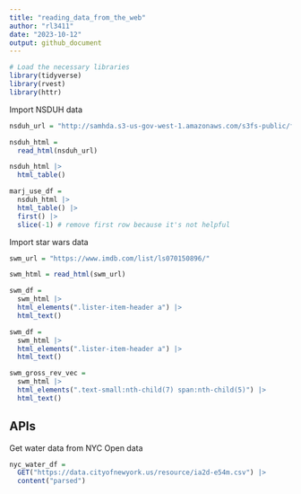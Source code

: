 ```yaml
---
title: "reading_data_from_the_web"
author: "rl3411"
date: "2023-10-12"
output: github_document
---
```


```r
# Load the necessary libraries
library(tidyverse)
library(rvest)
library(httr)
```

Import NSDUH data

```r
nsduh_url = "http://samhda.s3-us-gov-west-1.amazonaws.com/s3fs-public/field-uploads/2k15StateFiles/NSDUHsaeShortTermCHG2015.htm"

nsduh_html = 
  read_html(nsduh_url)
```

```r
nsduh_html |> 
  html_table()
```

```r
marj_use_df = 
  nsduh_html |> 
  html_table() |> 
  first() |> 
  slice(-1) # remove first row because it's not helpful
```

Import star wars data

```r
swm_url = "https://www.imdb.com/list/ls070150896/"

swm_html = read_html(swm_url)

swm_df = 
  swm_html |> 
  html_elements(".lister-item-header a") |> 
  html_text()

swm_df = 
  swm_html |> 
  html_elements(".lister-item-header a") |> 
  html_text()

swm_gross_rev_vec =
  swm_html |> 
  html_elements(".text-small:nth-child(7) span:nth-child(5)") |> 
  html_text()
```

## APIs

Get water data from NYC Open data

```r
nyc_water_df = 
  GET("https://data.cityofnewyork.us/resource/ia2d-e54m.csv") |> 
  content("parsed")
```









